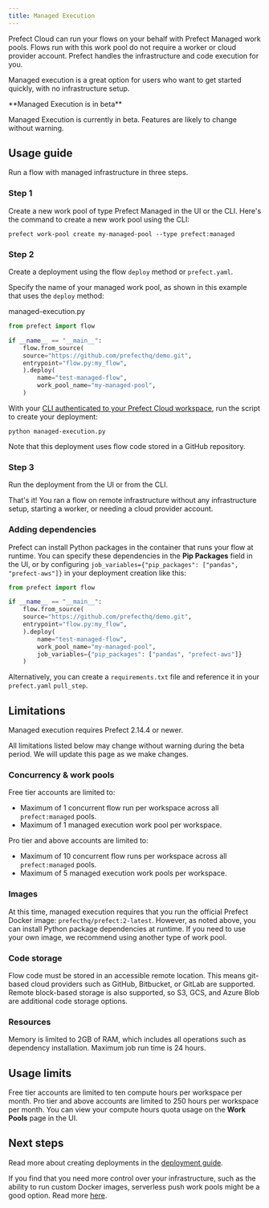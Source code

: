```yaml
---
title: Managed Execution
---
```


Prefect Cloud can run your flows on your behalf with Prefect Managed work pools. Flows run with this work pool do not require a worker or cloud provider account. Prefect handles the infrastructure and code execution for you.

Managed execution is a great option for users who want to get started quickly, with no infrastructure setup.

<Warning>
**Managed Execution is in beta**

Managed Execution is currently in beta. Features are likely to change without warning.
</Warning>

Usage guide
---------------------------------------------

Run a flow with managed infrastructure in three steps.

### Step 1

Create a new work pool of type Prefect Managed in the UI or the CLI. Here's the command to create a new work pool using the CLI:

```
prefect work-pool create my-managed-pool --type prefect:managed

```


### Step 2

Create a deployment using the flow `deploy` method or `prefect.yaml`.

Specify the name of your managed work pool, as shown in this example that uses the `deploy` method:

managed-execution.py

```python
from prefect import flow

if __name__ == "__main__":
    flow.from_source(
    source="https://github.com/prefecthq/demo.git",
    entrypoint="flow.py:my_flow",
    ).deploy(
        name="test-managed-flow",
        work_pool_name="my-managed-pool",
    )

```


With your [CLI authenticated to your Prefect Cloud workspace](https://docs.prefect.io/cloud/users/api-keys/), run the script to create your deployment:

```
python managed-execution.py

```


Note that this deployment uses flow code stored in a GitHub repository.

### Step 3

Run the deployment from the UI or from the CLI.

That's it! You ran a flow on remote infrastructure without any infrastructure setup, starting a worker, or needing a cloud provider account.

### Adding dependencies

Prefect can install Python packages in the container that runs your flow at runtime. You can specify these dependencies in the **Pip Packages** field in the UI, or by configuring `job_variables={"pip_packages": ["pandas", "prefect-aws"]}` in your deployment creation like this:

```python
from prefect import flow

if __name__ == "__main__":
    flow.from_source(
    source="https://github.com/prefecthq/demo.git",
    entrypoint="flow.py:my_flow",
    ).deploy(
        name="test-managed-flow",
        work_pool_name="my-managed-pool",
        job_variables={"pip_packages": ["pandas", "prefect-aws"]}
    )

```


Alternatively, you can create a `requirements.txt` file and reference it in your `prefect.yaml` `pull_step`.

Limitations
---------------------------------------------

Managed execution requires Prefect 2.14.4 or newer.

All limitations listed below may change without warning during the beta period. We will update this page as we make changes.

### Concurrency & work pools

Free tier accounts are limited to:

*   Maximum of 1 concurrent flow run per workspace across all `prefect:managed` pools.
*   Maximum of 1 managed execution work pool per workspace.

Pro tier and above accounts are limited to:

*   Maximum of 10 concurrent flow runs per workspace across all `prefect:managed` pools.
*   Maximum of 5 managed execution work pools per workspace.

### Images

At this time, managed execution requires that you run the official Prefect Docker image: `prefecthq/prefect:2-latest`. However, as noted above, you can install Python package dependencies at runtime. If you need to use your own image, we recommend using another type of work pool.

### Code storage

Flow code must be stored in an accessible remote location. This means git-based cloud providers such as GitHub, Bitbucket, or GitLab are supported. Remote block-based storage is also supported, so S3, GCS, and Azure Blob are additional code storage options.

### Resources

Memory is limited to 2GB of RAM, which includes all operations such as dependency installation. Maximum job run time is 24 hours.

Usage limits
-----------------------------------------------

Free tier accounts are limited to ten compute hours per workspace per month. Pro tier and above accounts are limited to 250 hours per workspace per month. You can view your compute hours quota usage on the **Work Pools** page in the UI.

Next steps
-------------------------------------------

Read more about creating deployments in the [deployment guide](https://docs.prefect.io/guides/prefect-deploy/).

If you find that you need more control over your infrastructure, such as the ability to run custom Docker images, serverless push work pools might be a good option. Read more [here](https://docs.prefect.io/guides/deployment/push-work-pools/).